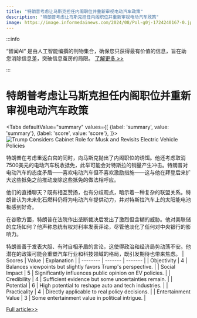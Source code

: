 ```yaml
---
title: "特朗普考虑让马斯克担任内阁职位并重新审视电动汽车政策"
description: "特朗普考虑让马斯克担任内阁职位并重新审视电动汽车政策"
image: https://image.informedainews.com/2024/08/Pol-g0j-1724240167-0.jpg
---
```



:::info

“智闻AI“ 是由人工智能编撰的刊物集合，确保您只获得最有价值的信息，旨在助您消除信息差，突破信息茧房的局限。  [了解更多 >>](/)

:::

# 特朗普考虑让马斯克担任内阁职位并重新审视电动汽车政策


<Tabs
	defaultValue="summary"
	values={[
	{label: 'summary', value: 'summary'},
	{label: 'score', value: 'score'},
]}>
<TabItem value="summary">
<img
  src="https://image.informedainews.com/2024/08/Pol-g0j-1724240167-0.jpg"
  alt="Trump Considers Cabinet Role for Musk and Revisits Electric Vehicle Policies"
/>



特朗普在考虑重返白宫的同时，向马斯克抛出了内阁职位的诱饵。他还考虑取消7500美元的电动汽车税收抵免，此举可能会对特斯拉的销量产生冲击。特朗普对电动汽车的态度矛盾——喜欢电动汽车但不喜欢激励措施——这与他在拜登后来扩大这些抵免之前推动废除这些抵免的做法相呼应。

他们的直播聊天？既有相互赞扬，也有分歧观点，暗示着一种复杂的联盟关系。特朗普认为未来化石燃料仍将为电动汽车提供动力，并对特斯拉汽车上的太阳能电池板感到好奇。

在谷歌方面，特朗普在法院作出垄断裁决后发出了激烈但含糊的威胁。他对美联储的立场如何？他声称总统有权对利率发表评论，尽管他淡化了任何对中央银行的影响力。

特朗普善于发表大胆、有时自相矛盾的言论，这使得政治和经济局势动荡不安。他潜在的政策可能会重塑汽车行业和科技领域的格局，既引发期待也带来焦虑。
</TabItem>
<TabItem value="score">
	| Scores     | Value   | Explanation |
	| -------- | ------- | ------- |
	| Objectivity  | 4    | Balances viewpoints but slightly favors Trump's perspective.    |
	| Social Impact | 5     | Significantly influences public opinion on EV policies.    |
	| Credibility    | 4    | Sufficient evidence but some uncertainties remain.    |
	| Potential    | 6    | High potential to reshape auto and tech industries.    |
	| Practicality    | 4    | Directly applicable to real policy decisions.    |
	| Entertainment Value    | 3    | Some entertainment value in political intrigue.    |
</TabItem>
</Tabs>

[Full article>>](https://wallstreetcn.com/articles/3724777)
